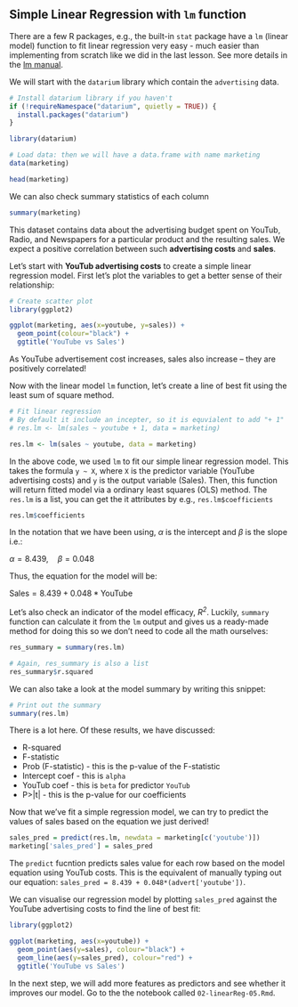 
## Simple Linear Regression with `lm` function

There are a few R packages, e.g., the built-in `stat` package have a `lm` 
(linear model) function to fit linear regression very easy - much easier than 
implementing from scratch like we did in the last lesson. See more details in the 
[lm manual](https://www.rdocumentation.org/packages/stats/versions/3.6.2/topics/lm).

We will start with the `datarium` library which contain the `advertising` data.

```r
# Install datarium library if you haven't
if (!requireNamespace("datarium", quietly = TRUE)) {
  install.packages("datarium")
}

library(datarium)

# Load data: then we will have a data.frame with name marketing
data(marketing)

head(marketing)
```

We can also check summary statistics of each column
```r
summary(marketing)
```


This dataset contains data about the advertising budget spent on YouTub, Radio, and
Newspapers for a particular product and the resulting sales. We expect a 
positive correlation between such <b>advertising costs</b> and <b>sales</b>. 

Let’s start with <b> YouTub advertising costs</b> to create a simple linear 
regression model. First let’s plot the variables to get a better sense of 
their relationship:

```r
# Create scatter plot
library(ggplot2)

ggplot(marketing, aes(x=youtube, y=sales)) + 
  geom_point(colour="black") + 
  ggtitle('YouTube vs Sales')
```


As YouTube advertisement cost increases, sales also increase – they are 
positively correlated! 

Now with the linear model `lm` function, let’s create a line of best fit using 
the least sum of square method.

```r
# Fit linear regression
# By default it include an incepter, so it is equvialent to add "+ 1"
# res.lm <- lm(sales ~ youtube + 1, data = marketing)

res.lm <- lm(sales ~ youtube, data = marketing)
```


In the above code, we used `lm` to fit our simple linear regression model. This 
takes the formula `y ~ X`, where `X` is the predictor variable (YouTube 
advertising costs) and `y` is the output variable (Sales). Then, this function 
will return fitted model via a ordinary least squares (OLS) method. The `res.lm` 
is a list, you can get the it attributes by e.g., `res.lm$coefficients`

```r
res.lm$coefficients
```


In the notation that we have been using, $\alpha$ is the intercept and  $\beta$ 
is the slope i.e.:

$\alpha = 8.439, \quad \beta = 0.048$

Thus, the equation for the model will be:

$\text{Sales} = 8.439 + 0.048*\text{YouTube}$

Let's also check an indicator of the model efficacy, *R<sup>2</sup>*. Luckily, 
`summary` function can calculate it from the `lm` output and gives us a 
ready-made method for doing this so we don’t need to code all the math ourselves:

```r
res_summary = summary(res.lm)

# Again, res_summary is also a list
res_summary$r.squared
```

We can also take a look at the model summary by writing this snippet:

```r
# Print out the summary
summary(res.lm)
```

There is a lot here. Of these results, we have discussed:

- R-squared
- F-statistic
- Prob (F-statistic) - this is the p-value of the F-statistic
- Intercept coef - this is `alpha`
- YouTub coef - this is `beta` for predictor `YouTub`
- P>|t| - this is the p-value for our coefficients


Now that we’ve fit a simple regression model, we can try to predict the values 
of sales based on the equation we just derived!

```r
sales_pred = predict(res.lm, newdata = marketing[c('youtube')])
marketing['sales_pred'] = sales_pred
```

The `predict` fucntion predicts sales value for each row based on the model 
equation using YouTub costs. This is the equivalent of manually typing out our 
equation: `sales_pred = 8.439 + 0.048*(advert['youtube'])`.

We can visualise our regression model by plotting `sales_pred` against the 
YouTube advertising costs to find the line of best fit:

```r
library(ggplot2)

ggplot(marketing, aes(x=youtube)) + 
  geom_point(aes(y=sales), colour="black") + 
  geom_line(aes(y=sales_pred), colour="red") +
  ggtitle('YouTube vs Sales')
```

In the next step, we will add more features as predictors and see whether it improves our model. Go to the  the notebook called `02-linearReg-05.Rmd`.

